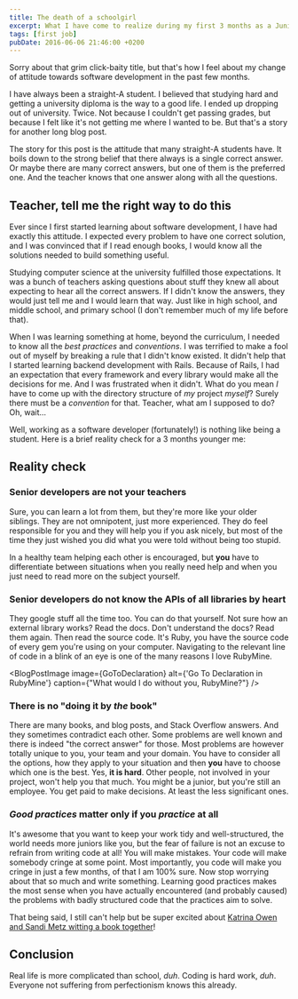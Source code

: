 ```yaml
---
title: The death of a schoolgirl
excerpt: What I have come to realize during my first 3 months as a Junior Ruby Developer.
tags: [first job]
pubDate: 2016-06-06 21:46:00 +0200
---
```



Sorry about that grim click-baity title, but that's how I feel about my change of attitude towards software development in the past few months.

I have always been a straight-A student. I believed that studying hard and getting a university diploma is the way to a good life. I ended up dropping out of university. Twice. Not because I couldn't get passing grades, but because I felt like it's not getting me where I wanted to be. But that's a story for another long blog post.

The story for this post is the attitude that many straight-A students have. It boils down to the strong belief that there always is a single correct answer. Or maybe there are many correct answers, but one of them is the preferred one. And the teacher knows that one answer along with all the questions.

## Teacher, tell me the right way to do this

Ever since I first started learning about software development, I have had exactly this attitude. I expected every problem to have one correct solution, and I was convinced that if I read enough books, I would know all the solutions needed to build something useful.

Studying computer science at the university fulfilled those expectations. It was a bunch of teachers asking questions about stuff they knew all about expecting to hear all the correct answers. If I didn't know the answers, they would just tell me and I would learn that way. Just like in high school, and middle school, and primary school (I don't remember much of my life before that).

When I was learning something at home, beyond the curriculum, I needed to know all the *best practices* and *conventions*. I was terrified to make a fool out of myself by breaking a rule that I didn't know existed. It didn't help that I started learning backend development with Rails. Because of Rails, I had an expectation that every framework and every library would make all the decisions for me. And I was frustrated when it didn't. What do you mean *I* have to come up with the directory structure of *my* project *myself*? Surely there must be a *convention* for that. Teacher, what am I supposed to do? Oh, wait...

Well, working as a software developer (fortunately!) is nothing like being a student. Here is a brief reality check for a 3 months younger me:

## Reality check

### Senior developers are not your teachers

Sure, you can learn a lot from them, but they're more like your older siblings. They are not omnipotent, just more experienced. They do feel responsible for you and they will help you if you ask nicely, but most of the time they just wished you did what you were told without being too stupid.

In a healthy team helping each other is encouraged, but **you** have to differentiate between situations when you really need help and when you just need to read more on the subject yourself.

### Senior developers do not know the APIs of all libraries by heart

They google stuff all the time too. You can do that yourself. Not sure how an external library works? Read the docs. Don't understand the docs? Read them again. Then read the source code. It's Ruby, you have the source code of every gem you're using on your computer. Navigating to the relevant line of code in a blink of an eye is one of the many reasons I love RubyMine.

<BlogPostImage
  image={GoToDeclaration}
  alt={'Go To Declaration in RubyMine'}
  caption={"What would I do without you, RubyMine?"}
/>

### There is no "doing it by *the* book"

There are many books, and blog posts, and Stack Overflow answers. And they sometimes contradict each other. Some problems are well known and there is indeed "the correct answer" for those. Most problems are however totally unique to you, your team and your domain. You have to consider all the options, how they apply to your situation and then **you** have to choose which one is the best. Yes, **it is hard**. Other people, not involved in your project, won't help you that much. You might be a junior, but you're still an employee. You get paid to make decisions. At least the less significant ones.

### *Good practices* matter only if you *practice* at all

It's awesome that you want to keep your work tidy and well-structured, the world needs more juniors like you, but the fear of failure is not an excuse to refrain from writing code at all! You will make mistakes. Your code will make somebody cringe at some point. Most importantly, you code will make you cringe in just a few months, of that I am 100% sure. Now stop worrying about that so much and write something. Learning good practices makes the most sense when you have actually encountered (and probably caused) the problems with badly structured code that the practices aim to solve.

That being said, I still can't help but be super excited about [Katrina Owen and Sandi Metz witting a book together](http://signup.99bottlesbook.com/)!

## Conclusion

Real life is more complicated than school, *duh*. Coding is hard work, *duh*. Everyone not suffering from perfectionism knows this already.
